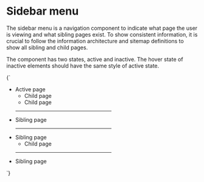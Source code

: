 
<Meta title="Navigation/Sidebar menu" />

# Sidebar menu

The sidebar menu is a navigation component to indicate what page the user is
viewing and what sibling pages exist. To show consistent information, it is
crucial to follow the information architecture and sitemap definitions to show
all sibling and child pages.

The component has two states, active and inactive. The hover state of inactive
elements should have the same style of active state.

<Canvas>
  <Story name="Default" parameters={{
    design: figmaConfig('6990%3A11')
  }}>{`
    <style>
      .sidebar-container {
        max-width: 276px;
      }
    </style>
    <div class="sidebar-container">
      <aside class="menu sidebar-menu">
        <ul class="menu-list">
          <li>
            <a class="is-active link">Active page</a>
            <ul>
              <li><a class="link"><i class="icon circle-filled"></i>Child page</a></li>
              <li><a class="link"><i class="icon circle-filled"></i>Child page</a></li>
            </ul>
          </li>
          <hr class="divider">
          <li>
            <a class="link">Sibling page</a>
          </li>
          <hr class="divider">
          <li>
            <a class="link">Sibling page</a>
            <ul>
              <li><a class="link"><i class="icon circle-filled"></i>Child page</a></li>
            </ul>
          </li>
          <hr class="divider">
          <li>
            <a class="link">Sibling page</a>
          </li>
        </ul>
      </aside>
    </div>
  `}</Story>
</Canvas>
